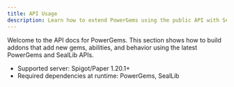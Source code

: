 ```yaml
---
title: API Usage
description: Learn how to extend PowerGems using the public API with SealLib.
---
```


Welcome to the API docs for PowerGems. This section shows how to build addons that add new gems, abilities, and behavior using the latest PowerGems and SealLib APIs.

- Supported server: Spigot/Paper 1.20.1+
- Required dependencies at runtime: PowerGems, SealLib

<Cards>
  <Card title="Getting set up" href="/api-usage/getting-set-up" />
  <Card title="FAQ" href="/faq" />
</Cards>
